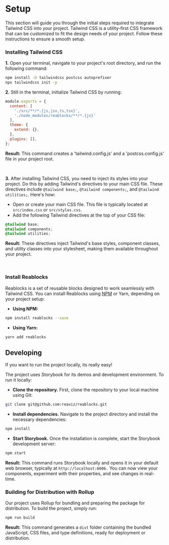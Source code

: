 
<Meta title="Docs/Getting Started/Setup" />

# Setup
This section will guide you through the initial steps required to integrate Tailwind CSS into your project. Tailwind CSS is a utility-first CSS framework that can be customized to fit the design needs of your project. Follow these instructions to ensure a smooth setup.
&nbsp;
### Installing Tailwind CSS
**1.** Open your terminal, navigate to your project's root directory, and run the following command:
```bash
npm install -D tailwindcss postcss autoprefixer
npx tailwindcss init -p
```

**2.** Still in the terminal, initialize Tailwind CSS by running:
```javascript
module.exports = {
  content: [
    './src/**/*.{js,jsx,ts,tsx}',
    './node_modules/reablocks/**/*.{js}'
  ],
  theme: {
    extend: {},
  },
  plugins: [],
};
```
**Result:** This command creates a 'tailwind.config.js' and a 'postcss.config.js' file in your project root.

&nbsp;

**3.** After installing Tailwind CSS, you need to inject its styles into your project. Do this by adding Tailwind's directives to your main CSS file. These directives include `@tailwind base;`, `@tailwind components;`, and `@tailwind utilities;`. Here's how:
-  Open or create your main CSS file. This file is typically located at `src/index.css` or `src/styles.css`.
-  Add the following Tailwind directives at the top of your CSS file:


```css
@tailwind base;
@tailwind components;
@tailwind utilities;
```
**Result:** These directives inject Tailwind's base styles, component classes, and utility classes into your stylesheet, making them available throughout your project.

&nbsp;

### Install Reablocks

Reablocks is a set of reusable blocks designed to work seamlessly with Tailwind CSS. You can install Reablocks using [NPM](https://www.npmjs.com/package/reablocks) or Yarn, depending on your project setup:
- **Using NPM:**

```bash
npm install reablocks --save
```
- **Using Yarn:**

```bash
yarn add reablocks
```

## Developing

If you want to run the project locally, its really easy!

The project uses Storybook for its demos and development environment. To run it locally:

- **Clone the repository.**
First, clone the repository to your local machine using Git:

```bash
git clone git@github.com:reaviz/reablocks.git
```
- **Install dependencies.**
Navigate to the project directory and install the necessary dependencies:
```bash
npm install
```
- **Start Storybook.**
Once the installation is complete, start the Storybook development server:

```bash
npm start
```

**Result:** This command runs Storybook locally and opens it in your default web browser, typically at `http://localhost:6006.` You can now view your components, experiment with their properties, and see changes in real-time.
&nbsp;
### Building for Distribution with Rollup
Our project uses Rollup for bundling and preparing the package for distribution. To build the project, simply run:

```bash
npm run build
```
**Result:** This command generates a `dist` folder containing the bundled JavaScript, CSS files, and type definitions, ready for deployment or distribution.
